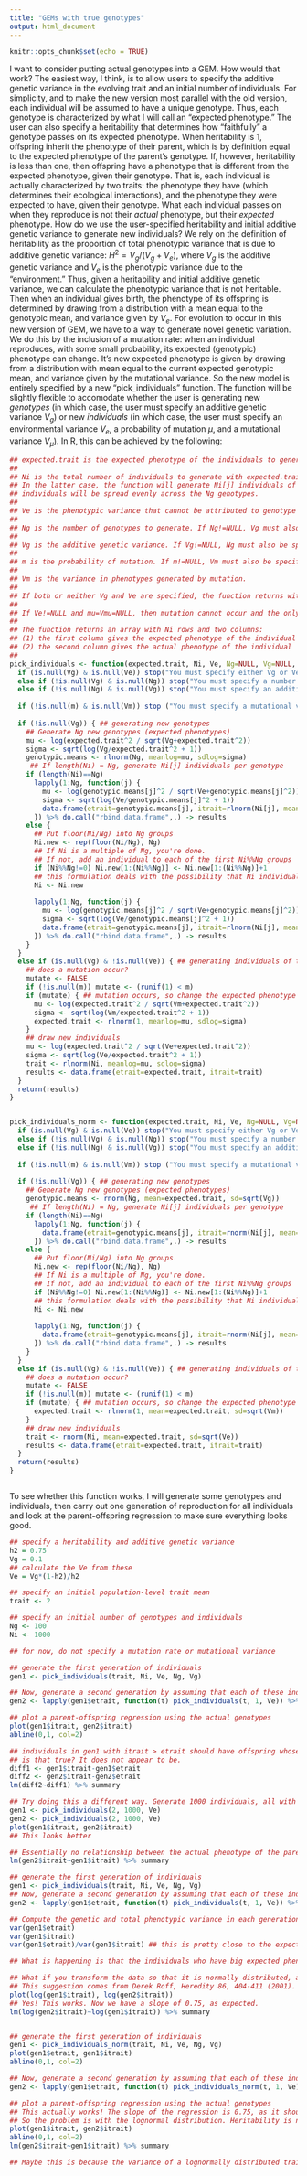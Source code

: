 ```yaml
---
title: "GEMs with true genotypes"
output: html_document
---
```


```r
knitr::opts_chunk$set(echo = TRUE)
```

I want to consider putting actual genotypes into a GEM. 
How would that work?
The easiest way, I think, is to allow users to specify the additive genetic variance in the evolving trait and an initial number of individuals.
For simplicity, and to make the new version most parallel with the old version, each individual will be assumed to have a unique genotype.
Thus, each genotype is characterized by what I will call an "expected phenotype."
The user can also specify a heritability that determines how "faithfully" a genotype passes on its expected phenotype.
When heritability is 1, offspring inherit the phenotype of their parent, which is by definition equal to the expected phenotype of the parent's genotype.
If, however, heritability is less than one, then offspring have a phenotype that is different from the expected phenotype, given their genotype.
That is, each individual is actually characterized by two traits: the phenotype they have (which determines their ecological interactions), and the phenotype they were expected to have, given their genotype.
What each individual passes on when they reproduce is not their *actual* phenotype, but their *expected* phenotype.
How do we use the user-specified heritability and initial additive genetic variance to generate new individuals?
We rely on the definition of heritability as the proportion of total phenotypic variance that is due to additive genetic variance: $H^2 = V_g/(V_g+V_e)$, where $V_g$ is the additive genetic variance and $V_e$ is the phenotypic variance due to the "environment."
Thus, given a heritability and initial additive genetic variance, we can calculate the phenotypic variance that is not heritable.
Then when an individual gives birth, the phenotype of its offspring is determined by drawing from a distribution with a mean equal to the genotypic mean, and variance given by $V_e$.
For evolution to occur in this new version of GEM, we have to a way to generate novel genetic variation.
We do this by the inclusion of a mutation rate: when an individual reproduces, with some small probability, its expected (genotypic) phenotype can change.
It's new expected phenotype is given by drawing from a distribution with mean equal to the current expected genotypic mean, and variance given by the mutational variance.
So the new model is entirely specified by a new "pick_individuals" function.
The function will be slightly flexible to accomodate whether the user is generating new *genotypes* (in which case, the user must specify an additive genetic variance $V_g$) or new *individuals* (in which case, the user must specify an environmental variance $V_e$, a probability of mutation $\mu$, and a mutational variance $V_\mu$). 
In R, this can be achieved by the following:
```r
## expected.trait is the expected phenotype of the individuals to generate
## 
## Ni is the total number of individuals to generate with expected.trait. Ni can be a single number or it can be a vector of length Ng.
## In the latter case, the function will generate Ni[j] individuals of each genotype j. In the former case, if Ng!=NULL then the Ni
## individuals will be spread evenly across the Ng genotypes.
## 
## Ve is the phenotypic variance that cannot be attributed to genotype
##
## Ng is the number of genotypes to generate. If Ng!=NULL, Vg must also be specified. 
##
## Vg is the additive genetic variance. If Vg!=NULL, Ng must also be specified.
## 
## m is the probability of mutation. If m!=NULL, Vm must also be specified.
##
## Vm is the variance in phenotypes generated by mutation. 
## 
## If both or neither Vg and Ve are specified, the function returns with a warning
##
## If Ve!=NULL and mu=Vmu=NULL, then mutation cannot occur and the only evolution that can happen is through the fluctuating of initial genotypes
##
## The function returns an array with Ni rows and two columns:
## (1) the first column gives the expected phenotype of the individual (i.e., its genotype); 
## (2) the second column gives the actual phenotype of the individual
## 
pick_individuals <- function(expected.trait, Ni, Ve, Ng=NULL, Vg=NULL, m=NULL, Vm=NULL) {
  if (is.null(Vg) & is.null(Ve)) stop("You must specify either Vg or Ve")
  else if (!is.null(Vg) & is.null(Ng)) stop("You must specify a number of genotypes to generate")
  else if (!is.null(Ng) & is.null(Vg)) stop("You must specify an additive genetic variance to generate genotypes")
  
  if (!is.null(m) & is.null(Vm)) stop ("You must specify a mutational variance")
  
  if (!is.null(Vg)) { ## generating new genotypes
    ## Generate Ng new genotypes (expected phenotypes) 
    mu <- log(expected.trait^2 / sqrt(Vg+expected.trait^2))
    sigma <- sqrt(log(Vg/expected.trait^2 + 1))
    genotypic.means <- rlnorm(Ng, meanlog=mu, sdlog=sigma)
     ## If length(Ni) = Ng, generate Ni[j] individuals per genotype
    if (length(Ni)==Ng)
      lapply(1:Ng, function(j) {
        mu <- log(genotypic.means[j]^2 / sqrt(Ve+genotypic.means[j]^2))
        sigma <- sqrt(log(Ve/genotypic.means[j]^2 + 1))
        data.frame(etrait=genotypic.means[j], itrait=rlnorm(Ni[j], meanlog=mu, sdlog=sigma))
      }) %>% do.call("rbind.data.frame",.) -> results
    else {
      ## Put floor(Ni/Ng) into Ng groups
      Ni.new <- rep(floor(Ni/Ng), Ng)
      ## If Ni is a multiple of Ng, you're done. 
      ## If not, add an individual to each of the first Ni%%Ng groups
      if (Ni%%Ng!=0) Ni.new[1:(Ni%%Ng)] <- Ni.new[1:(Ni%%Ng)]+1
      ## this formulation deals with the possibility that Ni individuals cannot be evenly subdivided into Ng genotypes
      Ni <- Ni.new
      
      lapply(1:Ng, function(j) {
        mu <- log(genotypic.means[j]^2 / sqrt(Ve+genotypic.means[j]^2))
        sigma <- sqrt(log(Ve/genotypic.means[j]^2 + 1))
        data.frame(etrait=genotypic.means[j], itrait=rlnorm(Ni[j], meanlog=mu, sdlog=sigma))
      }) %>% do.call("rbind.data.frame",.) -> results
    }
  }
  else if (is.null(Vg) & !is.null(Ve)) { ## generating individuals of the same genotype (subject to mutation)
    ## does a mutation occur?
    mutate <- FALSE
    if (!is.null(m)) mutate <- (runif(1) < m)
    if (mutate) { ## mutation occurs, so change the expected phenotype of this individual
      mu <- log(expected.trait^2 / sqrt(Vm+expected.trait^2))
      sigma <- sqrt(log(Vm/expected.trait^2 + 1))
      expected.trait <- rlnorm(1, meanlog=mu, sdlog=sigma)
    }
    ## draw new individuals
    mu <- log(expected.trait^2 / sqrt(Ve+expected.trait^2))
    sigma <- sqrt(log(Ve/expected.trait^2 + 1))
    trait <- rlnorm(Ni, meanlog=mu, sdlog=sigma)
    results <- data.frame(etrait=expected.trait, itrait=trait)
  }
  return(results)
}


pick_individuals_norm <- function(expected.trait, Ni, Ve, Ng=NULL, Vg=NULL, m=NULL, Vm=NULL) {
  if (is.null(Vg) & is.null(Ve)) stop("You must specify either Vg or Ve")
  else if (!is.null(Vg) & is.null(Ng)) stop("You must specify a number of genotypes to generate")
  else if (!is.null(Ng) & is.null(Vg)) stop("You must specify an additive genetic variance to generate genotypes")
  
  if (!is.null(m) & is.null(Vm)) stop ("You must specify a mutational variance")
  
  if (!is.null(Vg)) { ## generating new genotypes
    ## Generate Ng new genotypes (expected phenotypes) 
    genotypic.means <- rnorm(Ng, mean=expected.trait, sd=sqrt(Vg))
     ## If length(Ni) = Ng, generate Ni[j] individuals per genotype
    if (length(Ni)==Ng)
      lapply(1:Ng, function(j) {
        data.frame(etrait=genotypic.means[j], itrait=rnorm(Ni[j], mean=genotypic.means[j], sd=sqrt(Ve)))
      }) %>% do.call("rbind.data.frame",.) -> results
    else {
      ## Put floor(Ni/Ng) into Ng groups
      Ni.new <- rep(floor(Ni/Ng), Ng)
      ## If Ni is a multiple of Ng, you're done. 
      ## If not, add an individual to each of the first Ni%%Ng groups
      if (Ni%%Ng!=0) Ni.new[1:(Ni%%Ng)] <- Ni.new[1:(Ni%%Ng)]+1
      ## this formulation deals with the possibility that Ni individuals cannot be evenly subdivided into Ng genotypes
      Ni <- Ni.new
      
      lapply(1:Ng, function(j) {
        data.frame(etrait=genotypic.means[j], itrait=rnorm(Ni[j], mean=genotypic.means[j], sd=sqrt(Ve)))
      }) %>% do.call("rbind.data.frame",.) -> results
    }
  }
  else if (is.null(Vg) & !is.null(Ve)) { ## generating individuals of the same genotype (subject to mutation)
    ## does a mutation occur?
    mutate <- FALSE
    if (!is.null(m)) mutate <- (runif(1) < m)
    if (mutate) { ## mutation occurs, so change the expected phenotype of this individual
      expected.trait <- rlnorm(1, mean=expected.trait, sd=sqrt(Vm))
    }
    ## draw new individuals
    trait <- rnorm(Ni, mean=expected.trait, sd=sqrt(Ve))
    results <- data.frame(etrait=expected.trait, itrait=trait)
  }
  return(results)
}



```

To see whether this function works, I will generate some genotypes and individuals, then carry out one generation of reproduction for all individuals and look at the parent-offspring regression to make sure everything looks good.
```r
## specify a heritability and additive genetic variance
h2 = 0.75
Vg = 0.1
## calculate the Ve from these
Ve = Vg*(1-h2)/h2

## specify an initial population-level trait mean
trait <- 2

## specify an initial number of genotypes and individuals
Ng <- 100
Ni <- 1000

## for now, do not specify a mutation rate or mutational variance

## generate the first generation of individuals
gen1 <- pick_individuals(trait, Ni, Ve, Ng, Vg)

## Now, generate a second generation by assuming that each of these individuals reproduces, producing a single offspring
gen2 <- lapply(gen1$etrait, function(t) pick_individuals(t, 1, Ve)) %>% do.call("rbind.data.frame", .)

## plot a parent-offspring regression using the actual genotypes
plot(gen1$itrait, gen2$itrait)
abline(0,1, col=2)

## individuals in gen1 with itrait > etrait should have offspring whose itrait is smaller than their's (on average)
## is that true? It does not appear to be.
diff1 <- gen1$itrait-gen1$etrait
diff2 <- gen2$itrait-gen2$etrait
lm(diff2~diff1) %>% summary

## Try doing this a different way. Generate 1000 individuals, all with the same expected phenotype. Then generate another 1000, all with the same expected phenotype. Treat the first set as generation 1, and the second set as generation 2. What is the relationship between the phenotypes now?
gen1 <- pick_individuals(2, 1000, Ve)
gen2 <- pick_individuals(2, 1000, Ve)
plot(gen1$itrait, gen2$itrait)
## This looks better

## Essentially no relationship between the actual phenotype of the parent and the actual phenotype of the offspring, which is as it should be
lm(gen2$itrait~gen1$itrait) %>% summary

## generate the first generation of individuals
gen1 <- pick_individuals(trait, Ni, Ve, Ng, Vg)
## Now, generate a second generation by assuming that each of these individuals reproduces, producing a single offspring
gen2 <- lapply(gen1$etrait, function(t) pick_individuals(t, 1, Ve)) %>% do.call("rbind.data.frame", .)

## Compute the genetic and total phenotypic variance in each generation, and the heritability
var(gen1$etrait)
var(gen1$itrait)
var(gen1$etrait)/var(gen1$itrait) ## this is pretty close to the expected heritability

## What is happening is that the individuals who have big expected phenotypes are expected to have big offspring, and that overwhelms the fact that large individuals tend to have smaller offspring. Or maybe the problem is that we're working with a lognormal, rather than normal, distribution?

## What if you transform the data so that it is normally distributed, and then compare the traits of gen1 and gen2?
## This suggestion comes from Derek Roff, Heredity 86, 404-411 (2001). In the abstract, he points out that, "The estimation of heritabilities...is based on the assumption that the trait distributions are normal. When the distributions are not normal it is advisable to transform the data to produce normality."
plot(log(gen1$itrait), log(gen2$itrait))
## Yes! This works. Now we have a slope of 0.75, as expected.
lm(log(gen2$itrait)~log(gen1$itrait)) %>% summary


## generate the first generation of individuals
gen1 <- pick_individuals_norm(trait, Ni, Ve, Ng, Vg)
plot(gen1$etrait, gen1$itrait)
abline(0,1, col=2)

## Now, generate a second generation by assuming that each of these individuals reproduces, producing a single offspring
gen2 <- lapply(gen1$etrait, function(t) pick_individuals_norm(t, 1, Ve)) %>% do.call("rbind.data.frame", .)

## plot a parent-offspring regression using the actual genotypes
## This actually works! The slope of the regression is 0.75, as it should be.
## So the problem is with the lognormal distribution. Heritability is not Vg/(Ve+Vg) if the traits are not normally distributed.
plot(gen1$itrait, gen2$itrait)
abline(0,1, col=2)
lm(gen2$itrait~gen1$itrait) %>% summary

## Maybe this is because the variance of a lognormally distributed trait is not actually Vg, but depends on the mean.

```

